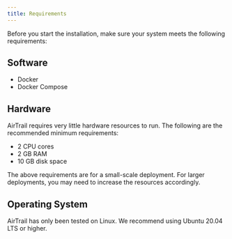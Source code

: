 ```yaml
---
title: Requirements
---
```



Before you start the installation, make sure your system meets the following requirements:

## Software

- <Link href="https://docs.docker.com/get-docker/">Docker</Link>
- <Link href="https://docs.docker.com/compose/install/">Docker Compose</Link>

## Hardware

AirTrail requires very little hardware resources to run. The following are the recommended minimum requirements:

- 2 CPU cores
- 2 GB RAM
- 10 GB disk space

The above requirements are for a small-scale deployment. For larger deployments, you may need to increase the resources accordingly.

## Operating System

AirTrail has only been tested on Linux. We recommend using Ubuntu 20.04 LTS or higher.
